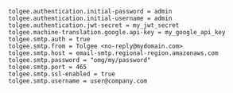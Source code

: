 ```properties title=application.properties
tolgee.authentication.initial-password = admin
tolgee.authentication.initial-username = admin
tolgee.authentication.jwt-secret = my_jwt_secret
tolgee.machine-translation.google.api-key = my_google_api_key
tolgee.smtp.auth = true
tolgee.smtp.from = Tolgee <no-reply@mydomain.com>
tolgee.smtp.host = email-smtp.regional-region.amazonaws.com
tolgee.smtp.password = "omg/my/password"
tolgee.smtp.port = 465
tolgee.smtp.ssl-enabled = true
tolgee.smtp.username = user@company.com
```